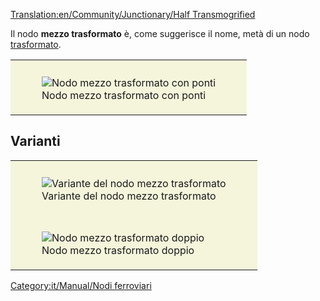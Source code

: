 [[Translation:en/Community/Junctionary/Half Transmogrified]]
{{it/Community/Nodo/Nodi ferroviari}}

Il nodo '''mezzo trasformato''' è, come suggerisce il nome, metà di un nodo [[it/Community/Junctionary/Trasformato|trasformato]].

{{it/Community/Nodo/Requisiti nodo|<!--1-->mediamente costoso
|<!-- 2 -->3
|<!-- 3 -->1
|<!-- 4 -->2
|<!-- 5 -->1
|<!-- 6 -->1
|<!-- 7 -->1
|<!-- 8 -->0
|<!-- 9 -->1
|<!-- 10 -->0
|<!-- 11 -->0
|<!-- 12 -->0
|<!-- lasciare vuoto questo spazio -->
|<!-- 13 -->I treni guasti possono blocare più binari.
|<!-- 14 -->
'''Pro'''
* Abbastanza scorrevole.
* Abbastanza compatto.
* Gli ingorghi sono improbabili poiché le tracce si suddividono prima che si uniscano.
* Nessua rotatoria.
'''Contro'''
* Le pendenze rendono alcuni treni più lenti.
<!-- 
Legenda numeri: 1 Costo; 2 Difficoltà di costruzione; 3 Tunnel; 4 Ponti; 5 Curve; 6 Dislivelli; 
7 Bivi; 8 Percorso diretto; 9 Percorsi naturali; 10 Stallo; 11 Rotatoria; 12 Segnale; 13 Guasti; 14 Lista

Per spiegazioni dettagliate sulla compilazione clicca sul titolo del template.
-->
}}
{|style="border: 0px; margin: auto;"
|style="padding: 10px 10px 5px; 10px; background-color: #F5F5DC;"|[[File:en/Community/Junctionary/Ttd.half.transmogrified.variant.png|frame|center|Nodo mezzo trasformato con ponti]]
|}

==Varianti==
{|style="border-collapse: separate; border: 0px; margin: auto;" cellspacing="10"
|style="padding: 10px 10px 5px; 10px; background-color: #F5F5DC;"|[[File:en/Community/Junctionary/Ttd.half.transmogrified.original.png|frame|center|Variante del nodo mezzo trasformato]]
|-
|style="padding: 10px 10px 5px; 10px; background-color: #F5F5DC;"|[[File:en/Community/Junctionary/Ttd.dual.half.transmogrified.png|frame|center|Nodo mezzo trasformato doppio]]
|}

[[Category:it/Manual/Nodi ferroviari]]